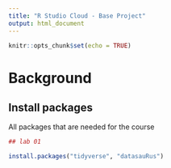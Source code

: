 ```yaml
---
title: "R Studio Cloud - Base Project"
output: html_document
---
```


```r
knitr::opts_chunk$set(echo = TRUE)
```

# Background

## Install packages

All packages that are needed for the course

```r

## lab 01

install.packages("tidyverse", "datasauRus")

```

